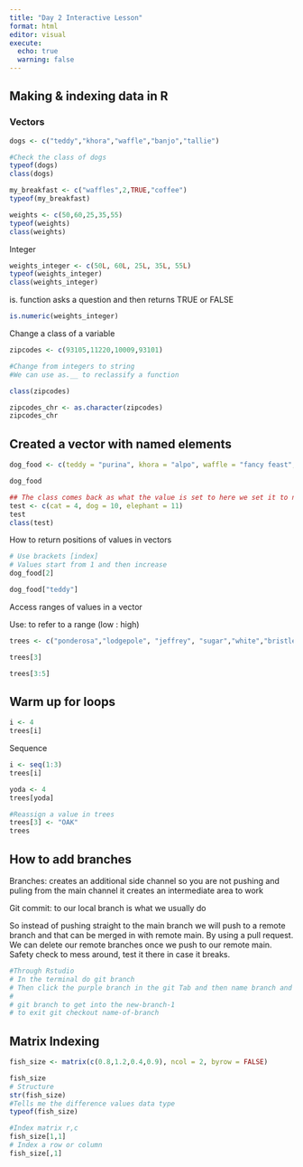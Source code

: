 ```yaml
---
title: "Day 2 Interactive Lesson"
format: html
editor: visual
execute: 
  echo: true
  warning: false
---
```


## Making & indexing data in R 

### Vectors

```r
dogs <- c("teddy","khora","waffle","banjo","tallie")

#Check the class of dogs
typeof(dogs)
class(dogs)
```

```r
my_breakfast <- c("waffles",2,TRUE,"coffee")
typeof(my_breakfast)
```

```r
weights <- c(50,60,25,35,55)
typeof(weights)
class(weights)
```

Integer

```r
weights_integer <- c(50L, 60L, 25L, 35L, 55L)
typeof(weights_integer)
class(weights_integer)
```

is. function asks a question and then returns TRUE or FALSE

```r
is.numeric(weights_integer)
```

Change a class of a variable

```r
zipcodes <- c(93105,11220,10009,93101)

#Change from integers to string
#We can use as.__ to reclassify a function

class(zipcodes)

zipcodes_chr <- as.character(zipcodes)
zipcodes_chr
```

## Created a vector with named elements

```r
dog_food <- c(teddy = "purina", khora = "alpo", waffle = "fancy feast", banjo = "blue diamond", tallie = "farmer's dog")

dog_food

## The class comes back as what the value is set to here we set it to numbers
test <- c(cat = 4, dog = 10, elephant = 11)
test
class(test)
```

How to return positions of values in vectors

```r
# Use brackets [index]
# Values start from 1 and then increase
dog_food[2]

dog_food["teddy"]
```

Access ranges of values in a vector

Use: to refer to a range (low : high)

```r
trees <- c("ponderosa","lodgepole", "jeffrey", "sugar","white","bristlecone")

trees[3]

trees[3:5]
```

## Warm up for loops

```r
i <- 4
trees[i]
```

Sequence

```r
i <- seq(1:3)
trees[i]

yoda <- 4
trees[yoda]
```

```r
#Reassign a value in trees  
trees[3] <- "OAK"
trees
```

## How to add branches

Branches: creates an additional side channel so you are not pushing and puling from the main channel it creates an intermediate area to work

Git commit: to our local branch is what we usually do

So instead of pushing straight to the main branch we will push to a remote branch and that can be merged in with remote main. By using a pull request. We can delete our remote branches once we push to our remote main. Safety check to mess around, test it there in case it breaks.

```r
#Through Rstudio
# In the terminal do git branch 
# Then click the purple branch in the git Tab and then name branch and make sure it is synched to the remote repo
# 
# git branch to get into the new-branch-1
# to exit git checkout name-of-branch
```

## Matrix Indexing

```r
fish_size <- matrix(c(0.8,1.2,0.4,0.9), ncol = 2, byrow = FALSE)

fish_size
# Structure 
str(fish_size)
#Tells me the difference values data type
typeof(fish_size)

#Index matrix r,c
fish_size[1,1]
# Index a row or column
fish_size[,1]
```
